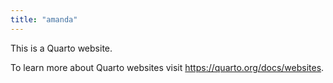 ```yaml
---
title: "amanda"
---
```


This is a Quarto website.

To learn more about Quarto websites visit <https://quarto.org/docs/websites>.
